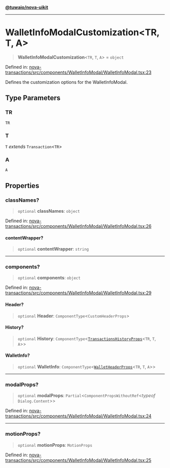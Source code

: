 [**@tuwaio/nova-uikit**](../../../README.md)

***

# WalletInfoModalCustomization\<TR, T, A\>

> **WalletInfoModalCustomization**\<`TR`, `T`, `A`\> = `object`

Defined in: [nova-transactions/src/components/WalletInfoModal/WalletInfoModal.tsx:23](https://github.com/TuwaIO/nova-uikit/blob/6aeab728cfd962d1f842390efac1e0823880290c/packages/nova-transactions/src/components/WalletInfoModal/WalletInfoModal.tsx#L23)

Defines the customization options for the WalletInfoModal.

## Type Parameters

### TR

`TR`

### T

`T` *extends* `Transaction`\<`TR`\>

### A

`A`

## Properties

### classNames?

> `optional` **classNames**: `object`

Defined in: [nova-transactions/src/components/WalletInfoModal/WalletInfoModal.tsx:26](https://github.com/TuwaIO/nova-uikit/blob/6aeab728cfd962d1f842390efac1e0823880290c/packages/nova-transactions/src/components/WalletInfoModal/WalletInfoModal.tsx#L26)

#### contentWrapper?

> `optional` **contentWrapper**: `string`

***

### components?

> `optional` **components**: `object`

Defined in: [nova-transactions/src/components/WalletInfoModal/WalletInfoModal.tsx:29](https://github.com/TuwaIO/nova-uikit/blob/6aeab728cfd962d1f842390efac1e0823880290c/packages/nova-transactions/src/components/WalletInfoModal/WalletInfoModal.tsx#L29)

#### Header?

> `optional` **Header**: `ComponentType`\<`CustomHeaderProps`\>

#### History?

> `optional` **History**: `ComponentType`\<[`TransactionsHistoryProps`](TransactionsHistoryProps.md)\<`TR`, `T`, `A`\>\>

#### WalletInfo?

> `optional` **WalletInfo**: `ComponentType`\<[`WalletHeaderProps`](WalletHeaderProps.md)\<`TR`, `T`, `A`\>\>

***

### modalProps?

> `optional` **modalProps**: `Partial`\<`ComponentPropsWithoutRef`\<*typeof* `Dialog.Content`\>\>

Defined in: [nova-transactions/src/components/WalletInfoModal/WalletInfoModal.tsx:24](https://github.com/TuwaIO/nova-uikit/blob/6aeab728cfd962d1f842390efac1e0823880290c/packages/nova-transactions/src/components/WalletInfoModal/WalletInfoModal.tsx#L24)

***

### motionProps?

> `optional` **motionProps**: `MotionProps`

Defined in: [nova-transactions/src/components/WalletInfoModal/WalletInfoModal.tsx:25](https://github.com/TuwaIO/nova-uikit/blob/6aeab728cfd962d1f842390efac1e0823880290c/packages/nova-transactions/src/components/WalletInfoModal/WalletInfoModal.tsx#L25)
